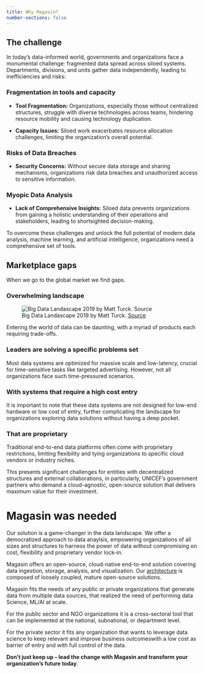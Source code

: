 ```yaml
---
title: Why Magasin?
number-sections: false
---
```


## The challenge

In today's data-informed world, governments and organizations face a monumental challenge: fragmented data spread across siloed systems. Departments, divisions, and units gather data independently, leading to inefficiencies and risks:

### Fragmentation in tools and capacity

* **Tool Fragmentation:** Organizations, especially those without centralized structures, struggle with diverse technologies across teams, hindering resource mobility and causing technology duplication.

* **Capacity Issues:** Siloed work exacerbates resource allocation challenges, limiting the organization's overall potential.

### Risks of Data Breaches
* **Security Concerns:** Without secure data storage and sharing mechanisms, organizations risk data breaches and unauthorized access to sensitive information.

### Myopic Data Analysis
* **Lack of Comprehensive Insights:** Siloed data prevents organizations from gaining a holistic understanding of their operations and stakeholders, leading to shortsighted decision-making.

To overcome these challenges and unlock the full potential of modern data analysis, machine learning, and artificial intelligence, organizations need a comprehensive set of tools. 

## Marketplace gaps
When we go to the global market we find gaps.

### Overwhelming landscape

![Big Data Landascape 2019 by Matt Turck. [Source](https://mattturck.com/wp-content/uploads/2019/07/2019_Matt_Turck_Big_Data_Landscape_Final_Fullsize.png
)](images/why-of-fry/data-landscape.png)


Entering the world of data can be daunting, with a myriad of products each requiring trade-offs. 

### Leaders are solving a specific problems set

Most data systems are optimized for massive scale and low-latency, crucial for time-sensitive tasks like targeted advertising. However, not all organizations face such time-pressured scenarios. 

### With systems that require a high cost entry

It is important to note that these data systems are not designed for low-end hardware or low cost of entry, further complicating the landscape for organizations exploring data solutions without having a deep pocket.

### That are proprietary

Traditional end-to-end data platforms often come with proprietary restrictions, limiting flexibility and tying organizations to specific cloud vendors or industry niches. 

This presents significant challenges for entities with decentralized structures and external collaborations, in particularly, UNICEF's government partners who demand a cloud-agnostic, open-source solution that delivers maximum value for their investment.

# Magasin was needed

Our solution is a game-changer in the data landscape. We offer a democratized approach to data anaylsis, empowering organizations of all sizes and structures to harness the power of data without compromising on cost, flexibility and proprietary vendor lock-in. 

Magasin offers an open-source, cloud-native end-to-end solution covering data ingestion, storage, analysis, and visualization. Our [architecture](./architecture.qmd) is composed of loosely coupled, mature open-source solutions.

Magasin fits the needs of any public or private organizations that generate data from multiple data sources, that realized the need of performing data Science, ML/AI at scale.​

For the public sector and NGO organizations it is a cross-sectoral tool that can be implemented at the national, subnational, or department level.​

For the private sector it fits any organization that wants to leverage data science to keep relevant and improve business outcomes​ with a low cost as barrier of entry​ and with full control of the data.


**Don't just keep up – lead the change with Magasin and transform your organization's future today**.
